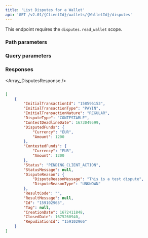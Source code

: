 ```yaml
---
title: 'List Disputes for a Wallet'  
api: 'GET /v2.01/{ClientId}/wallets/{WalletId}/disputes'  
---
```





This endpoint requires the `disputes.read_wallet` scope.

### Path parameters  

<WalletId />  

### Query parameters  

<BeforeDate2 />  

<AfterDate2 />  

<Status2 />

<DisputeType />

### Responses  

<AccordionGroup><Accordion title="200">  

<Array_DisputesResponse /></Accordion></AccordionGroup>  

<ResponseExample>  

```json 200  

[
    {
        "InitialTransactionId": "158596153",
        "InitialTransactionType": "PAYIN",
        "InitialTransactionNature": "REGULAR",
        "DisputeType": "CONTESTABLE",
        "ContestDeadlineDate": 1673049599,
        "DisputedFunds": {
            "Currency": "EUR",
            "Amount": 1200
        },
        "ContestedFunds": {
            "Currency": "EUR",
            "Amount": 1200
        },
        "Status": "PENDING_CLIENT_ACTION",
        "StatusMessage": null,
        "DisputeReason": {
            "DisputeReasonMessage": "This is a test dispute",
            "DisputeReasonType": "UNKNOWN"
        },
        "ResultCode": "",
        "ResultMessage": null,
        "Id": "159102965",
        "Tag": null,
        "CreationDate": 1672411848,
        "ClosedDate": 1675260940,
        "RepudiationId": "159102966"
    }
]  

 ```  

</ResponseExample>  

<RequestExample>  
    <NodeListWalletDisputes />
    <RubyListDisputesWallet />
    <JavaListWalletDisputes />
    <ListWalletDisputesPython />
    <NetListWalletDisputes />
</RequestExample>